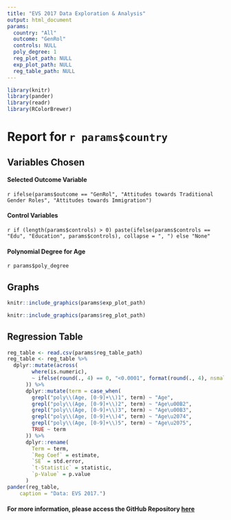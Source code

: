 ```yaml
---
title: "EVS 2017 Data Exploration & Analysis"
output: html_document 
params:
  country: "All"
  outcome: "GenRol"
  controls: NULL
  poly_degree: 1
  reg_plot_path: NULL
  exp_plot_path: NULL
  reg_table_path: NULL
---
```

```r
library(knitr)
library(pander)
library(readr)
library(RColorBrewer)
```

# Report for `r params$country`

## Variables Chosen

#### Selected Outcome Variable
`r ifelse(params$outcome == "GenRol", "Attitudes towards Traditional Gender Roles", "Attitudes towards Immigration")`

#### Control Variables
`r if (length(params$controls) > 0) paste(ifelse(params$controls == "Edu", "Education", params$controls), collapse = ", ") else "None"`

#### Polynomial Degree for Age
`r params$poly_degree`


## Graphs

```r
knitr::include_graphics(params$exp_plot_path)
```

```r
knitr::include_graphics(params$reg_plot_path) 
```


## Regression Table

```r
reg_table <- read.csv(params$reg_table_path) 
reg_table <- reg_table %>% 
  dplyr::mutate(across(
        where(is.numeric), 
        ~ ifelse(round(., 4) == 0, "<0.0001", format(round(., 4), nsmall = 4))
      )) %>%
      dplyr::mutate(term = case_when(
        grepl("poly\\(Age, [0-9]+\\)1", term) ~ "Age",
        grepl("poly\\(Age, [0-9]+\\)2", term) ~ "Age\u00B2",
        grepl("poly\\(Age, [0-9]+\\)3", term) ~ "Age\u00B3", 
        grepl("poly\\(Age, [0-9]+\\)4", term) ~ "Age\u2074", 
        grepl("poly\\(Age, [0-9]+\\)5", term) ~ "Age\u2075",
        TRUE ~ term
      )) %>%
      dplyr::rename(
        Term = term,
        `Reg Coef` = estimate,
        `SE` = std.error,
        `t-Statistic` = statistic,
        `p-Value` = p.value
      )
pander(reg_table,
    caption = "Data: EVS 2017.")
```

#### For more information, please access the GitHub Repository [here](https://github.com/rpengling/SURV675_Final.git)

